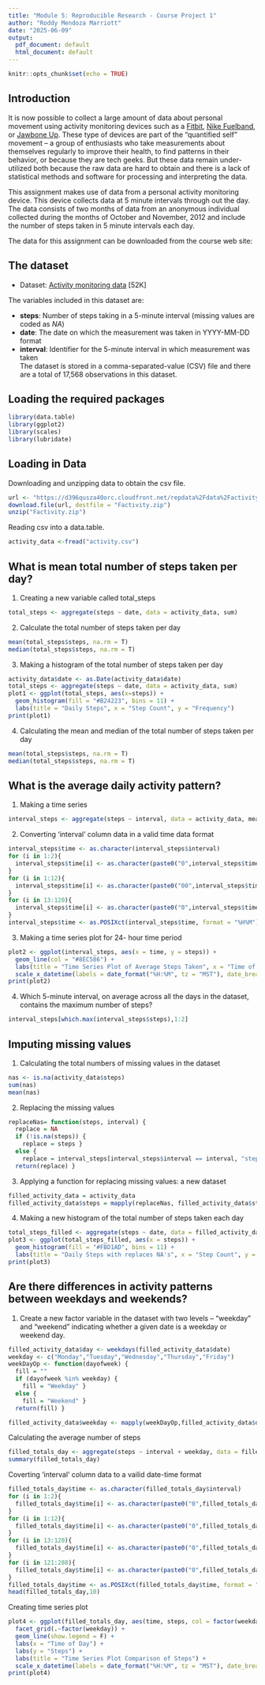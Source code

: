 ```yaml
---
title: "Module 5: Reproducible Research - Course Project 1"
author: "Roddy Mendoza Marriott"
date: "2025-06-09"
output:
  pdf_document: default
  html_document: default
---
```

```r
knitr::opts_chunk$set(echo = TRUE)
```


## Introduction

It is now possible to collect a large amount of data about personal movement using activity monitoring devices such as a [Fitbit](https://www.fitbit.com/home), [Nike Fuelband](https://www.nike.com/us/en_us/c/nikeplus-fuelband), or [Jawbone Up](https://jawbone.com/up). These type of devices are part of the “quantified self” movement – a group of enthusiasts who take measurements about themselves regularly to improve their health, to find patterns in their behavior, or because they are tech geeks. But these data remain under-utilized both because the raw data are hard to obtain and there is a lack of statistical methods and software for processing and interpreting the data.

This assignment makes use of data from a personal activity monitoring device. This device collects data at 5 minute intervals through out the day. The data consists of two months of data from an anonymous individual collected during the months of October and November, 2012 and include the number of steps taken in 5 minute intervals each day.

The data for this assignment can be downloaded from the course web site:

## The dataset

* Dataset: [Activity monitoring data](https://d396qusza40orc.cloudfront.net/repdata%2Fdata%2Factivity.zip) [52K]

The variables included in this dataset are:

- **steps**: Number of steps taking in a 5-minute interval (missing values are coded as *NA*) </br>
- **date**: The date on which the measurement was taken in YYYY-MM-DD format </br>
- **interval**: Identifier for the 5-minute interval in which measurement was taken </br>
The dataset is stored in a comma-separated-value (CSV) file and there are a total of 17,568 observations in this dataset.



## Loading the required packages

```r
library(data.table)
library(ggplot2)
library(scales)
library(lubridate)
```


## Loading in Data

Downloading and unzipping data to obtain the csv file.
```r
url <- "https://d396qusza40orc.cloudfront.net/repdata%2Fdata%2Factivity.zip"
download.file(url, destfile = "Factivity.zip")
unzip("Factivity.zip")
```

Reading csv into a data.table.
```r
activity_data <-fread("activity.csv")
```


## What is mean total number of steps taken per day?

1. Creating a new variable called total_steps
```r
total_steps <- aggregate(steps ~ date, data = activity_data, sum)
```

2. Calculate the total number of steps taken per day


```r
mean(total_steps$steps, na.rm = T)
median(total_steps$steps, na.rm = T)
```

3. Making a histogram of the total number of steps taken per day

```r
activity_data$date <- as.Date(activity_data$date)
total_steps <- aggregate(steps ~ date, data = activity_data, sum)
plot1 <- ggplot(total_steps, aes(x=steps)) +
  geom_histogram(fill = "#B24223", bins = 11) +
  labs(title = "Daily Steps", x = "Step Count", y = "Frequency")
print(plot1)
```


4. Calculating the mean and median of the total number of steps taken per day

```r
mean(total_steps$steps, na.rm = T)
median(total_steps$steps, na.rm = T)
```



## What is the average daily activity pattern?


1. Making a time series 

```r
interval_steps <- aggregate(steps ~ interval, data = activity_data, mean)
```


2. Converting 'interval' column data in a valid time data format

```r
interval_steps$time <- as.character(interval_steps$interval)
for (i in 1:2){
  interval_steps$time[i] <- as.character(paste0("0",interval_steps$time[i]))
}
for (i in 1:12){
  interval_steps$time[i] <- as.character(paste0("00",interval_steps$time[i]))
}
for (i in 13:120){
  interval_steps$time[i] <- as.character(paste0("0",interval_steps$time[i]))
}
interval_steps$time <- as.POSIXct(interval_steps$time, format = "%H%M")
```


3. Making a time series plot for 24- hour time period

```r
plot2 <- ggplot(interval_steps, aes(x = time, y = steps)) +
  geom_line(col = "#8EC586") +
  labs(title = "Time Series Plot of Average Steps Taken", x = "Time of Day", y = "Steps") +
  scale_x_datetime(labels = date_format("%H:%M", tz = "MST"), date_breaks = "4 hours")
print(plot2)
```


4. Which 5-minute interval, on average across all the days in the dataset, contains the maximum number of steps?

```r
interval_steps[which.max(interval_steps$steps),1:2]
```


## Imputing missing values

1. Calculating the total numbers of missing values in the dataset

```r
nas <- is.na(activity_data$steps)
sum(nas)
mean(nas)
```


2. Replacing the missing values

```r
replaceNas= function(steps, interval) {
  replace = NA
  if (!is.na(steps)) { 
    replace = steps } 
  else { 
    replace = interval_steps[interval_steps$interval == interval, "steps"]}
  return(replace) }
```


3. Applying a function for replacing missing values: a new dataset 

```r
filled_activity_data = activity_data
filled_activity_data$steps = mapply(replaceNas, filled_activity_data$steps, filled_activity_data$interval)
```


4. Making a new histogram of the total number of steps taken each day

```r
total_steps_filled <- aggregate(steps ~ date, data = filled_activity_data, sum)
plot3 <- ggplot(total_steps_filled, aes(x = steps)) + 
  geom_histogram(fill = "#FBD1AD", bins = 11) + 
  labs(title = "Daily Steps with replaces NA's", x = "Step Count", y = "Frequency")
print(plot3)
```


## Are there differences in activity patterns between weekdays and weekends?

1. Create a new factor variable in the dataset with two levels – “weekday” and “weekend” indicating whether a given date is a weekday or weekend day.

```r
filled_activity_data$day <- weekdays(filled_activity_data$date)
weekday <- c("Monday","Tuesday","Wednesday","Thursday","Friday")
weekDayOp <- function(dayofweek) {
  fill = ""
  if (dayofweek %in% weekday) {
    fill = "Weekday" }
  else {
    fill = "Weekend" }
  return(fill) }

filled_activity_data$weekday <- mapply(weekDayOp,filled_activity_data$day)
```


Calculating the average number of steps

```r
filled_totals_day <- aggregate(steps ~ interval + weekday, data = filled_activity_data, mean)
summary(filled_totals_day)
```


Coverting 'interval' column data to a vailid date-time format


```r
filled_totals_day$time <- as.character(filled_totals_day$interval)
for (i in 1:2){
  filled_totals_day$time[i] <- as.character(paste0("0",filled_totals_day$time[i]))
}
for (i in 1:12){
  filled_totals_day$time[i] <- as.character(paste0("0",filled_totals_day$time[i]))
}
for (i in 13:120){
  filled_totals_day$time[i] <- as.character(paste0("0",filled_totals_day$time[i]))
}
for (i in 121:288){
  filled_totals_day$time[i] <- as.character(paste0("0",filled_totals_day$time[i]))
}
filled_totals_day$time <- as.POSIXct(filled_totals_day$time, format = "%H%M")
head(filled_totals_day,10)
```


Creating time series plot

```r
plot4 <- ggplot(filled_totals_day, aes(time, steps, col = factor(weekday))) +
  facet_grid(.~factor(weekday)) +
  geom_line(show.legend = F) +
  labs(x = "Time of Day") +
  labs(y = "Steps") +
  labs(title = "Time Series Plot Comparison of Steps") +
  scale_x_datetime(labels = date_format("%H:%M", tz = "MST"), date_breaks = "6 hours")
print(plot4)

```



